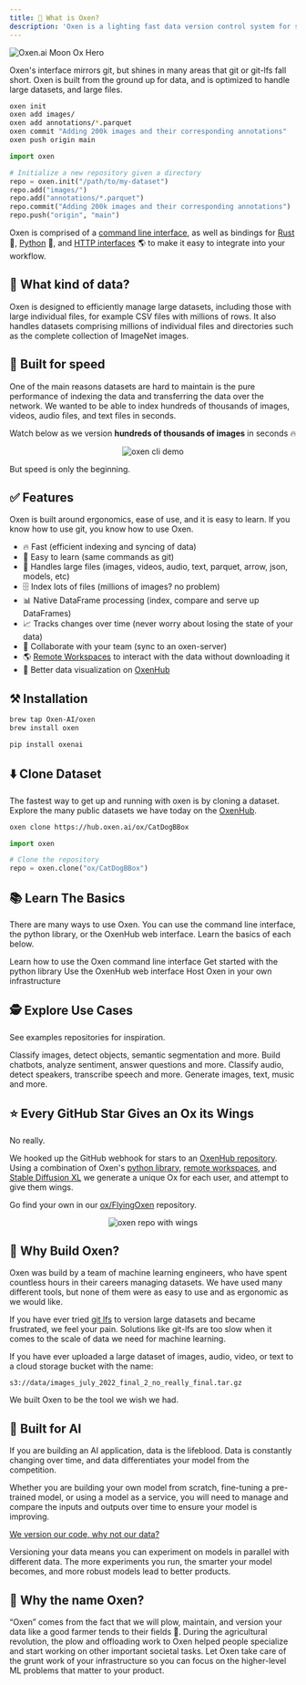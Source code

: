 ```yaml
---
title: 🐂 What is Oxen?
description: 'Oxen is a lighting fast data version control system for structured and unstructured machine learning datasets.'
---
```


<img
  className="block"
  src="/images/MoonOx.png"
  alt="Oxen.ai Moon Ox Hero"
/>

Oxen's interface mirrors git, but shines in many areas that git or git-lfs fall short. Oxen is built from the ground up for data, and is optimized to handle large datasets, and large files.

<CodeGroup>

```bash CLI
oxen init
oxen add images/
oxen add annotations/*.parquet
oxen commit "Adding 200k images and their corresponding annotations"
oxen push origin main
```

```python Python
import oxen

# Initialize a new repository given a directory
repo = oxen.init("/path/to/my-dataset")
repo.add("images/")
repo.add("annotations/*.parquet")
repo.commit("Adding 200k images and their corresponding annotations")
repo.push("origin", "main")
```

</CodeGroup>

Oxen is comprised of a [command line interface](https://docs.oxen.ai/getting-started/cli), as well as bindings for [Rust](https://github.com/Oxen-AI/Oxen) 🦀, [Python](https://docs.oxen.ai/getting-started/python) 🐍, and [HTTP interfaces](https://docs.oxen.ai/http-api) 🌎 to make it easy to integrate into your workflow.

## 🌾 What kind of data?

Oxen is designed to efficiently manage large datasets, including those with large individual files, for example CSV files with millions of rows. It also handles datasets comprising millions of individual files and directories such as the complete collection of ImageNet images.

## 🚀 Built for speed

One of the main reasons datasets are hard to maintain is the pure performance of indexing the data and transferring the data over the network. We wanted to be able to index hundreds of thousands of images, videos, audio files, and text files in seconds. 

Watch below as we version **hundreds of thousands of images** in seconds 🔥

<p align="center">
    <img src="https://github.com/Oxen-AI/oxen-release/raw/main/images/cli-celeba.gif?raw=true" alt="oxen cli demo" />
</p>

But speed is only the beginning. 

## ✅ Features

Oxen is built around ergonomics, ease of use, and it is easy to learn. If you know how to use git, you know how to use Oxen.

* 🔥 Fast (efficient indexing and syncing of data)
* 🧠 Easy to learn (same commands as git)
* 💪 Handles large files (images, videos, audio, text, parquet, arrow, json, models, etc)
* 🗄️ Index lots of files (millions of images? no problem)
* 📊 Native DataFrame processing (index, compare and serve up DataFrames)
* 📈 Tracks changes over time (never worry about losing the state of your data)
* 🤝 Collaborate with your team (sync to an oxen-server)
* 🌎 [Remote Workspaces](https://docs.oxen.ai/concepts/remote-workspace) to interact with the data without downloading it
* 👀 Better data visualization on [OxenHub](https://oxen.ai)

## ⚒️ Installation

<CodeGroup>

```bash CLI
brew tap Oxen-AI/oxen
brew install oxen
```

```bash Python
pip install oxenai
```

</CodeGroup>

## ⬇️ Clone Dataset

The fastest way to get up and running with oxen is by cloning a dataset. Explore the many public datasets we have today on the [OxenHub](https://oxen.ai/explore).

<CodeGroup>

```bash CLI
oxen clone https://hub.oxen.ai/ox/CatDogBBox
```

```python Python
import oxen

# Clone the repository
repo = oxen.clone("ox/CatDogBBox")
```

</CodeGroup>

## 📚 Learn The Basics

There are many ways to use Oxen. You can use the command line interface, the python library, or the OxenHub web interface. Learn the basics of each below.

<CardGroup cols={2}>
  <Card
    title="Command Line Interface"
    icon="rectangle-terminal"
    href="/getting-started/cli"
  >
    Learn how to use the Oxen command line interface
  </Card>
  <Card
    title="Python Library"
    icon="python"
    href="/getting-started/python"
  >
    Get started with the python library
  </Card>
  <Card
    title="Web Interface"
    icon="browser"
    href="https://oxen.ai"
  >
    Use the OxenHub web interface
  </Card>
  <Card
    title="Self Host"
    icon="satellite-dish"
    href="/getting-started/oxen-server"
  >
    Host Oxen in your own infrastructure
  </Card>
</CardGroup>

## 🕵️ Explore Use Cases

See examples repositories for inspiration.

<CardGroup cols={2}>
  <Card
    title="Computer Vision"
    icon="camera-viewfinder"
    href="https://www.oxen.ai/categories/vision"
  >
    Classify images, detect objects, semantic segmentation and more.
  </Card>
  <Card
    title="Natural Language Processing"
    icon="file-lines"
    href="https://www.oxen.ai/categories/text"
  >
    Build chatbots, analyze sentiment, answer questions and more.
  </Card>
  <Card
    title="Audio"
    icon="headphones"
    href="https://www.oxen.ai/categories/audio"
  >
    Classify audio, detect speakers, transcribe speech and more.
  </Card>
  <Card
    title="Generative AI"
    icon="palette"
    href="https://www.oxen.ai/categories/generative-ai"
  >
    Generate images, text, music and more.
  </Card>
</CardGroup>

## ⭐️ Every GitHub Star Gives an Ox its Wings

No really.

We hooked up the GitHub webhook for stars to an [OxenHub repository](https://www.oxen.ai/ox/FlyingOxen). Using a combination of Oxen's [python library](https://docs.oxen.ai/getting-started/python), [remote workspaces](https://docs.oxen.ai/concepts/remote-workspace), and [Stable Diffusion XL](https://huggingface.co/docs/diffusers/api/pipelines/stable_diffusion/stable_diffusion_xl) we generate a unique Ox for each user, and attempt to give them wings.

Go find your own in our [ox/FlyingOxen](https://www.oxen.ai/ox/FlyingOxen) repository.

<p align="center">
    <img src="https://github.com/Oxen-AI/oxen-release/blob/main/images/ox-with-wings.png?raw=true" alt="oxen repo with wings" />
</p>

## 🌾 Why Build Oxen?

Oxen was build by a team of machine learning engineers, who have spent countless hours in their careers managing datasets. We have used many different tools, but none of them were as easy to use and as ergonomic as we would like. 

If you have ever tried [git lfs](https://git-lfs.com/) to version large datasets and became frustrated, we feel your pain. Solutions like git-lfs are too slow when it comes to the scale of data we need for machine learning.

If you have ever uploaded a large dataset of images, audio, video, or text to a cloud storage bucket with the name:

`s3://data/images_july_2022_final_2_no_really_final.tar.gz`

We built Oxen to be the tool we wish we had.

## 🤖 Built for AI

If you are building an AI application, data is the lifeblood. Data is constantly changing over time, and data differentiates your model from the competition.

Whether you are building your own model from scratch, fine-tuning a pre-trained model, or using a model as a service, you will need to manage and compare the inputs and outputs over time to ensure your model is improving.

[We version our code, why not our data?](https://blog.oxen.ai/we-version-our-code-why-not-our-data/)

Versioning your data means you can experiment on models in parallel with different data. The more experiments you run, the smarter your model becomes, and more robust models lead to better products.

## 🐂 Why the name Oxen?

“Oxen” comes from the fact that we will plow, maintain, and version your data like a good farmer tends to their fields 🌾. During the agricultural revolution, the plow and offloading work to Oxen helped people specialize and start working on other important societal tasks. Let Oxen take care of the grunt work of your infrastructure so you can focus on the higher-level ML problems that matter to your product.
